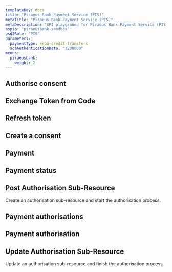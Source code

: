 ```yaml
---
templateKey: docs
title: "Piraeus Bank Payment Service (PIS)"
metaTitle: "Piraeus Bank Payment Service (PIS)"
metaDescription: "API playground for Piraeus Bank Payment Service (PIS)"
aspsp: "piraeusbank-sandbox"
psd2Role: "PIS"
parameters:
  paymentType: sepa-credit-transfers
  scaAuthenticationData: "3288000"
menus:
  piraeusbank:
    weight: 2
---
```



<!-- GR9202600260000000000299650 -->

<!-- {
   "endToEndIdentification":"123",
   "debtorAccount":{
      "iban":"GR2801718220007022123123123",
      "currency":"EUR"
   },
   "instructedAmount":{
      "currency":"EUR",
      "amount":123
   },
   "creditorAccount":{
      "iban":"GR2801718220007022123123123",
      "currency":"EUR"
   },
   "creditorName":"Creditor Name",
   "creditorAddress":{
      "street":"rue blue",
      "buildingnNumber":"89",
      "city":"Paris",
      "postalCode":"75000",
      "country":"FR"
   },
   "remittanceInformationUnstructured":"Ref Number Merchant"
} -->

  <step>

## Authorise consent

  <AuthoriseStep/>
  </step>
  <step>

## Exchange Token from Code

  <CreateToken/>
  </step>
  <step>

## Refresh token

  <RefreshToken/>
  </step>
  <step>

## Create a consent

  <StepInitiatePayment requestOverride={piraeusbankPISPRequestOverride} />
  </step>
  <step>

## Payment

  <StepPayment/>
  </step>
  <step>

## Payment status

  <StepPaymentStatus/>
  </step>
  <step>

  ## Post Authorisation Sub-Resource
  Create an authorisation sub-resource and start the authorisation process.

  <StepPaymentPostAuthorisation/>
  </step>
  <step>

  ## Payment authorisations

  <StepPaymentAuthorisations/>
  </step>
  <step>

  ## Payment authorisation

  <StepPaymentAuthorisation/>
  </step>
  <step>

  ## Update Authorisation Sub-Resource
  Update an authorisation sub-resource and finish the authorisation process.

  <StepPaymentPutAuthorisation/>
  </step>